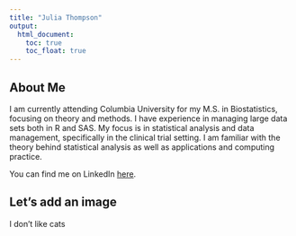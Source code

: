 ```yaml
---
title: "Julia Thompson"
output: 
  html_document:
    toc: true
    toc_float: true
---
```


## About Me

I am currently attending Columbia University for my M.S. in Biostatistics, focusing on theory and methods. I have experience in managing large data sets both in R and SAS. My focus is in statistical analysis and data management, specifically in the clinical trial setting. I am familiar with the theory behind statistical analysis as well as applications and computing practice. 

You can find me on LinkedIn [here](https://www.linkedin.com/in/julia-b-thompson/).

## Let's add an image

I don't like cats

![]()


